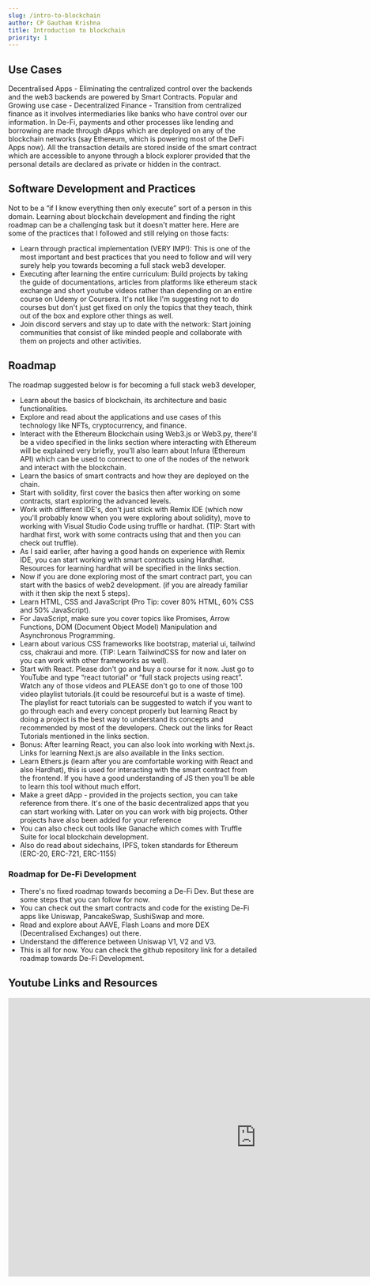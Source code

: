 ```yaml
---
slug: /intro-to-blockchain
author: CP Gautham Krishna
title: Introduction to blockchain
priority: 1
---
```


## Use Cases

Decentralised Apps - Eliminating the centralized control over the backends and the web3 backends are powered by Smart Contracts.
Popular and Growing use case - Decentralized Finance - Transition from centralized finance as it involves intermediaries like banks who have control over our information. In De-Fi, payments and other processes like lending and borrowing are made through dApps which are deployed on any of the blockchain networks (say Ethereum, which is powering most of the DeFi Apps now). All the transaction details are stored inside of the smart contract which are accessible to anyone through a block explorer provided that the personal details are declared as private or hidden in the contract.

## Software Development and Practices

Not to be a “if I know everything then only execute” sort of a person in this domain. Learning about blockchain development and finding the right roadmap can be a challenging task but it doesn't matter here. Here are some of the practices that I followed and still relying on those facts:

- Learn through practical implementation (VERY IMP!): This is one of the most important and best practices that you need to follow and will very surely help you towards becoming a full stack web3 developer.
- Executing after learning the entire curriculum: Build projects by taking the guide of documentations, articles from platforms like ethereum stack exchange and short youtube videos rather than depending on an entire course on Udemy or Coursera. It's not like I'm suggesting not to do courses but don't just get fixed on only the topics that they teach, think out of the box and explore other things as well.
- Join discord servers and stay up to date with the network: Start joining communities that consist of like minded people and collaborate with them on projects and other activities.

## Roadmap

The roadmap suggested below is for becoming a full stack web3 developer,

- Learn about the basics of blockchain, its architecture and basic functionalities.
- Explore and read about the applications and use cases of this technology like NFTs, cryptocurrency, and finance.
- Interact with the Ethereum Blockchain using Web3.js or Web3.py, there'll be a video specified in the links section where interacting with Ethereum will be explained very briefly, you'll also learn about Infura (Ethereum API) which can be used to connect to one of the nodes of the network and interact with the blockchain.
- Learn the basics of smart contracts and how they are deployed on the chain.
- Start with solidity, first cover the basics then after working on some contracts, start exploring the advanced levels.
- Work with different IDE's, don't just stick with Remix IDE (which now you'll probably know when you were exploring about solidity), move to working with Visual Studio Code using truffle or hardhat. (TIP: Start with hardhat first, work with some contracts using that and then you can check out truffle).
- As I said earlier, after having a good hands on experience with Remix IDE, you can start working with smart contracts using Hardhat. Resources for learning hardhat will be specified in the links section.
- Now if you are done exploring most of the smart contract part, you can start with the basics of web2 development. (if you are already familiar with it then skip the next 5 steps).
- Learn HTML, CSS and JavaScript (Pro Tip: cover 80% HTML, 60% CSS and 50% JavaScript).
- For JavaScript, make sure you cover topics like Promises, Arrow Functions, DOM (Document Object Model) Manipulation and Asynchronous Programming.
- Learn about various CSS frameworks like bootstrap, material ui, tailwind css, chakraui and more. (TIP: Learn TailwindCSS for now and later on you can work with other frameworks as well).
- Start with React. Please don't go and buy a course for it now. Just go to YouTube and type “react tutorial” or “full stack projects using react”. Watch any of those videos and PLEASE don't go to one of those 100 video playlist tutorials.(it could be resourceful but is a waste of time). The playlist for react tutorials can be suggested to watch if you want to go through each and every concept properly but learning React by doing a project is the best way to understand its concepts and recommended by most of the developers. Check out the links for React Tutorials mentioned in the links section.
- Bonus: After learning React, you can also look into working with Next.js. Links for learning Next.js are also available in the links section.
- Learn Ethers.js (learn after you are comfortable working with React and also Hardhat), this is used for interacting with the smart contract from the frontend. If you have a good understanding of JS then you'll be able to learn this tool without much effort.
- Make a greet dApp - provided in the projects section, you can take reference from there. It's one of the basic decentralized apps that you can start working with. Later on you can work with big projects. Other projects have also been added for your reference
- You can also check out tools like Ganache which comes with Truffle Suite for local blockchain development.
- Also do read about sidechains, IPFS, token standards for Ethereum (ERC-20, ERC-721, ERC-1155)

### Roadmap for De-Fi Development

- There's no fixed roadmap towards becoming a De-Fi Dev. But these are some steps that you can follow for now.
- You can check out the smart contracts and code for the existing De-Fi apps like Uniswap, PancakeSwap, SushiSwap and more.
- Read and explore about AAVE, Flash Loans and more DEX (Decentralised Exchanges) out there.
- Understand the difference between Uniswap V1, V2 and V3.
- This is all for now. You can check the github repository link for a detailed roadmap towards De-Fi Development.

## Youtube Links and Resources

<iframe
  width="1002"
  height="564"
  className="hidden md:block lg:block"
  src="https://www.youtube.com/embed/_160oMzblY8"
  title="Blockchain 101 - A Visual Demo"
  frameborder="0"
  allow="accelerometer; autoplay; clipboard-write; encrypted-media; gyroscope; picture-in-picture"
  allowfullscreen
/>

- [Blockchain Demo (A visual representation of the basic architecture) ](https://www.youtube.com/watch?v=_160oMzblY8)
- [Best Roadmap for Blockchain and De-Fi Development ](https://github.com/OffcierCia/DeFi-Developer-Road-Map)
- [Solidity Tutorial ](https://www.youtube.com/watch?v=xv9OmztShIw&list=PLO5VPQH6OWdVQwpQfw9rZ67O6Pjfo6q-p)
- [Learn Solidity from CryptoZombies as well ](https://cryptozombies.io/)
- [Interact with Ethereum Blockchain](https://www.youtube.com/watch?v=SAi5rYFh7yw&list=PLS5SEs8ZftgVn38FOhXvLc0PoX_0hnJO9)

### Hardhat Tutorial - Go by the order

- [Understanding HardHat in 2 Minutes.](https://www.youtube.com/watch?v=tfFsW_s4hZU)
- [HardHat Tutorial by Eat the Blocks](https://www.youtube.com/watch?v=9Qpi80dQsGU) or
- [Build and deploy smart contracts using HardHat](https://www.youtube.com/watch?v=GBc3lBrXEBo)

### React Tutorials

<iframe
  height="564"
  width="1002"
  className="hidden lg:block md:block"
  src="https://www.youtube.com/embed/RDV3Z1KCBvo"
  frameborder="0"
  allow="accelerometer; autoplay; clipboard-write; encrypted-media; gyroscope; picture-in-picture"
  allowfullscreen
/>

- [8HR Project Video on React, will also learn about other dev tools and also basic backend tools too](https://www.youtube.com/watch?v=RDV3Z1KCBvo)
- [ Playlist for React basics ](https://www.youtube.com/watch?v=UVhIMwHDS7k&list=PLf16UKl7nR5ARPKtuI76E-ShyaiKH50IF&ab_channel=SonnySangha) (covered in 9 videos)
- [React Project - Cloning Netflix - also additional learning of using Stripe, Google Auth and Redux!](https://www.youtube.com/watch?v=HW5roUF2RLg)
- [Best Next.js tutorial](https://www.youtube.com/watch?v=6aP9nyTcd44)
- [Ethers.js Tutorials](https://www.youtube.com/watch?v=swZRo6LFrCw)
- [Introduction to Ethers](https://www.youtube.com/watch?v=cqdAQK7WOlE)

## Documentation

> [Ethers Docs](https://docs.ethers.org/v5/)

## Reference Projects

- [Greet dApp ](https://github.com/gauthking/first-dApp-greet)
- [Rock Paper Scissors dApp “game”](https://github.com/gauthking/web3-rockpaperscissor-game)
- [Fundraiser dApp](https://github.com/gauthking/lumos-letsgo)
- [Solidity 30-days-of-code](https://github.com/gauthking/codedamn-solidity-30DOC)
- [Next.js Project](https://github.com/gauthking/publicAPIs-nextApp)
- [React Project](https://github.com/gauthking/Tinder-MERN)

